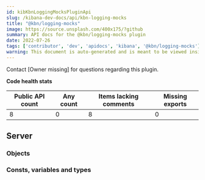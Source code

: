 ```yaml
---
id: kibKbnLoggingMocksPluginApi
slug: /kibana-dev-docs/api/kbn-logging-mocks
title: "@kbn/logging-mocks"
image: https://source.unsplash.com/400x175/?github
summary: API docs for the @kbn/logging-mocks plugin
date: 2022-07-26
tags: ['contributor', 'dev', 'apidocs', 'kibana', '@kbn/logging-mocks']
warning: This document is auto-generated and is meant to be viewed inside our experimental, new docs system. Reach out in #docs-engineering for more info.
---
```




Contact [Owner missing] for questions regarding this plugin.

**Code health stats**

| Public API count  | Any count | Items lacking comments | Missing exports |
|-------------------|-----------|------------------------|-----------------|
| 8 | 0 | 8 | 0 |

## Server

### Objects
<DocDefinitionList data={kbnLoggingMocksObj.server.objects}/>

### Consts, variables and types
<DocDefinitionList data={kbnLoggingMocksObj.server.misc}/>

